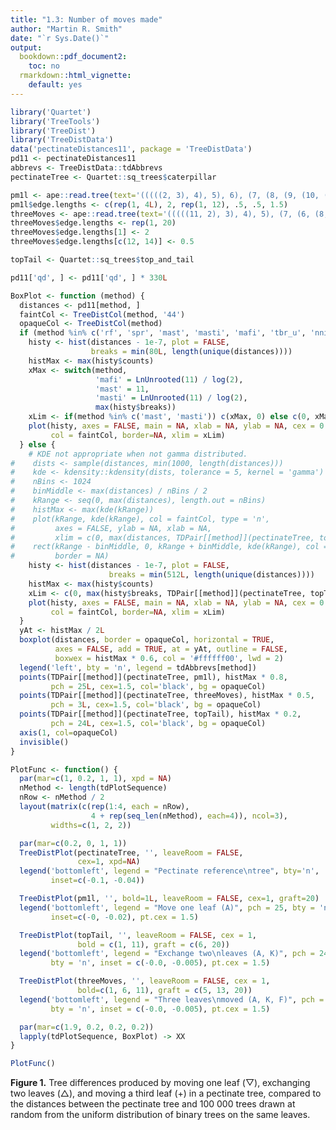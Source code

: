 ```yaml
---
title: "1.3: Number of moves made"
author: "Martin R. Smith"
date: "`r Sys.Date()`"
output: 
  bookdown::pdf_document2:
    toc: no
  rmarkdown::html_vignette:
    default: yes
---
```


```r
library('Quartet')
library('TreeTools')
library('TreeDist')
library('TreeDistData')
data('pectinateDistances11', package = 'TreeDistData')
pd11 <- pectinateDistances11
abbrevs <- TreeDistData::tdAbbrevs
pectinateTree <- Quartet::sq_trees$caterpillar

pm1l <- ape::read.tree(text='(((((2, 3), 4), 5), 6), (7, (8, (9, (10, (11, 1))))));')
pm1l$edge.lengths <- c(rep(1, 4L), 2, rep(1, 12), .5, .5, 1.5)
threeMoves <- ape::read.tree(text='(((((11, 2), 3), 4), 5), (7, (6, (8, (9, (10, 1))))));')
threeMoves$edge.lengths <- rep(1, 20)
threeMoves$edge.lengths[1] <- 2
threeMoves$edge.lengths[c(12, 14)] <- 0.5

topTail <- Quartet::sq_trees$top_and_tail

pd11['qd', ] <- pd11['qd', ] * 330L

BoxPlot <- function (method) {
  distances <- pd11[method, ]
  faintCol <- TreeDistCol(method, '44')
  opaqueCol <- TreeDistCol(method)
  if (method %in% c('rf', 'spr', 'mast', 'masti', 'mafi', 'tbr_u', 'nni_t', 'nni_u')) {
    histy <- hist(distances - 1e-7, plot = FALSE,
                  breaks = min(80L, length(unique(distances))))
    histMax <- max(histy$counts)
    xMax <- switch(method,
                   'mafi' = LnUnrooted(11) / log(2),
                   'mast' = 11,
                   'masti' = LnUnrooted(11) / log(2),
                   max(histy$breaks))
    xLim <- if(method %in% c('mast', 'masti')) c(xMax, 0) else c(0, xMax)
    plot(histy, axes = FALSE, main = NA, xlab = NA, ylab = NA, cex = 0.8,
         col = faintCol, border=NA, xlim = xLim)
  } else {
    # KDE not appropriate when not gamma distributed.
#    dists <- sample(distances, min(1000, length(distances)))
#    kde <- kdensity::kdensity(dists, tolerance = 5, kernel = 'gamma')
#    nBins <- 1024
#    binMiddle <- max(distances) / nBins / 2
#    kRange <- seq(0, max(distances), length.out = nBins)
#    histMax <- max(kde(kRange))
#    plot(kRange, kde(kRange), col = faintCol, type = 'n',
#         axes = FALSE, ylab = NA, xlab = NA,
#         xlim = c(0, max(distances, TDPair[[method]](pectinateTree, topTail))))
#    rect(kRange - binMiddle, 0, kRange + binMiddle, kde(kRange), col = faintCol,
#         border = NA)
    histy <- hist(distances - 1e-7, plot = FALSE,
                      breaks = min(512L, length(unique(distances))))
    histMax <- max(histy$counts)
    xLim <- c(0, max(histy$breaks, TDPair[[method]](pectinateTree, topTail)))
    plot(histy, axes = FALSE, main = NA, xlab = NA, ylab = NA, cex = 0.8,
         col = faintCol, border=NA, xlim = xLim)
  }
  yAt <- histMax / 2L
  boxplot(distances, border = opaqueCol, horizontal = TRUE,
          axes = FALSE, add = TRUE, at = yAt, outline = FALSE, 
          boxwex = histMax * 0.6, col = '#ffffff00', lwd = 2)
  legend('left', bty = 'n', legend = tdAbbrevs[method])
  points(TDPair[[method]](pectinateTree, pm1l), histMax * 0.8,
         pch = 25L, cex=1.5, col='black', bg = opaqueCol)
  points(TDPair[[method]](pectinateTree, threeMoves), histMax * 0.5,
         pch = 3L, cex=1.5, col='black', bg = opaqueCol)
  points(TDPair[[method]](pectinateTree, topTail), histMax * 0.2,
         pch = 24L, cex=1.5, col='black', bg = opaqueCol)
  axis(1, col=opaqueCol)
  invisible()
}
```

```r
PlotFunc <- function() {
  par(mar=c(1, 0.2, 1, 1), xpd = NA)
  nMethod <- length(tdPlotSequence)
  nRow <- nMethod / 2
  layout(matrix(c(rep(1:4, each = nRow),
                  4 + rep(seq_len(nMethod), each=4)), ncol=3),
         widths=c(1, 2, 2))

  par(mar=c(0.2, 0, 1, 1))
  TreeDistPlot(pectinateTree, '', leaveRoom = FALSE, 
               cex=1, xpd=NA)
  legend('bottomleft', legend = "Pectinate reference\ntree", bty='n',
         inset=c(-0.1, -0.04))

  TreeDistPlot(pm1l, '', bold=1L, leaveRoom = FALSE, cex=1, graft=20)
  legend('bottomleft', legend = "Move one leaf (A)", pch = 25, bty = 'n',
         inset=c(-0, -0.02), pt.cex = 1.5)

  TreeDistPlot(topTail, '', leaveRoom = FALSE, cex = 1,
               bold = c(1, 11), graft = c(6, 20))
  legend('bottomleft', legend = "Exchange two\nleaves (A, K)", pch = 24,
         bty = 'n', inset = c(-0.0, -0.005), pt.cex = 1.5)

  TreeDistPlot(threeMoves, '', leaveRoom = FALSE, cex = 1,
               bold=c(1, 6, 11), graft = c(5, 13, 20))
  legend('bottomleft', legend = "Three leaves\nmoved (A, K, F)", pch = 3, 
         bty = 'n', inset = c(-0.0, -0.005), pt.cex = 1.5)

  par(mar=c(1.9, 0.2, 0.2, 0.2))
  lapply(tdPlotSequence, BoxPlot) -> XX
}

PlotFunc()
```

<!--PlotMe(1, oneCol, 1.75, PlotFunc)-->
**Figure 1.** Tree differences produced by moving one leaf (▽), exchanging two leaves (△), and moving a third leaf (+) in a pectinate tree, compared to the distances between the pectinate tree and 100 000 trees drawn at random from the uniform distribution of binary trees on the same leaves.
